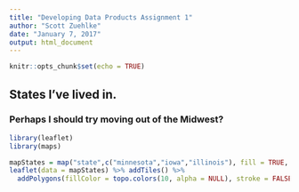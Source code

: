 ```yaml
---
title: "Developing Data Products Assignment 1"
author: "Scott Zuehlke"
date: "January 7, 2017"
output: html_document
---
```


```r
knitr::opts_chunk$set(echo = TRUE)
```

## States I've lived in.
### Perhaps I should try moving out of the Midwest?

```r
library(leaflet)
library(maps)

mapStates = map("state",c("minnesota","iowa","illinois"), fill = TRUE, plot = FALSE)
leaflet(data = mapStates) %>% addTiles() %>%
  addPolygons(fillColor = topo.colors(10, alpha = NULL), stroke = FALSE)
```


